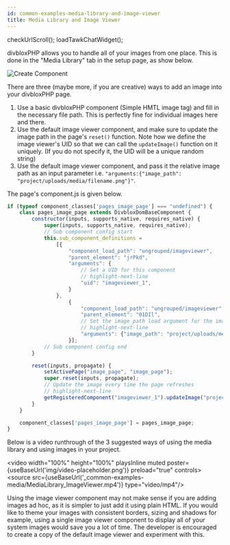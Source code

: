 ```yaml
---
id: common-examples-media-library-and-image-viewer
title: Media Library and Image Viewer
---
```


checkUrlScroll();
loadTawkChatWidget();

divbloxPHP allows you to handle all of your images from one place. This is done in the "Media Library" tab in the setup page, as show below.

<div className="text--center">
    <img alt="Create Component" src={useBaseUrl('_common-examples-media/media-library.png')} />
</div>

There are three (maybe more, if you are creative) ways to add an image into your divbloxPHP page.

1. Use a basic divbloxPHP component (Simple HMTL image tag) and fill in the necessary file path. This is perfectly fine for individual images here and there.
2. Use the default image viewer component, and make sure to update the image path in the page's `reset()` function. Note how we define the image viewer's UID
so that we can call the `updateImage()` function on it uniquely. (If you do not specify it, the UID will be a unique random string)
3. Use the default image viewer component, and pass it the relative image path as an input parameter i.e. `"arguments:{"image_path": "project/uploads/media/filename.png"}"`.

The page's component.js is given below.

```js
if (typeof component_classes['pages_image_page'] === "undefined") {
    class pages_image_page extends DivbloxDomBaseComponent {
        constructor(inputs, supports_native, requires_native) {
            super(inputs, supports_native, requires_native);
            // Sub component config start
            this.sub_component_definitions =
                [{
                    "component_load_path": "ungrouped/imageviewer",
                    "parent_element": "jrPkd",
                    "arguments": {
                        // Set a UID for this component
                        // highlight-next-line
                        "uid": "imageviewer_1",
                    }
                },
                    {
                        "component_load_path": "ungrouped/imageviewer",
                        "parent_element": "01DIl",
                        // Set the image_path load argument for the image viewer
                        // highlight-next-line
                        "arguments": {"image_path": "project/uploads/media/fbd1be7af8321d83f139005dae538b23.jpg"}
                    }];
            // Sub component config end
        }

        reset(inputs, propagate) {
            setActivePage("image_page", "image_page");
            super.reset(inputs, propagate);
            // Update the image every time the page refreshes
            // highlight-next-line
            getRegisteredComponent("imageviewer_1").updateImage("project/uploads/media/3a3f3a509b33b16bdb5c9bf362c63f8a.jpg");
        }
    }

    component_classes['pages_image_page'] = pages_image_page;
}
```

Below is a video runthrough of the 3 suggested ways of using the media library and using images in your project.

<video width="100%" height="100%" playsInline  muted poster={useBaseUrl('img/video-placeholder.png')}   preload="true" controls>
    <source src={useBaseUrl('_common-examples-media/MediaLibrary_ImageViewer.mp4')} type="video/mp4"/>
</video>

Using the image viewer component may not make sense if you are adding images ad hoc, as it is simpler to just add it using plain HTML.
If you would like to theme your images with consistent borders, sizing and shadows for example, using a single image viewer component to
display all of your system images would save you a lot of time. The developer is encouraged to create a copy of the default image viewer and experiment with this.